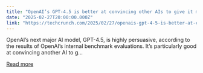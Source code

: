 ```yaml
---
title: "OpenAI’s GPT-4.5 is better at convincing other AIs to give it money"
date: "2025-02-27T20:00:00.000Z"
link: "https://techcrunch.com/2025/02/27/openais-gpt-4-5-is-better-at-convincing-other-ai-to-give-it-money/"
---
```


OpenAI&#8217;s next major AI model, GPT-4.5, is highly persuasive, according to the results of OpenAI&#8217;s internal benchmark evaluations. It&#8217;s particularly good at convincing another AI to g...

[Read more](https://techcrunch.com/2025/02/27/openais-gpt-4-5-is-better-at-convincing-other-ai-to-give-it-money/)
